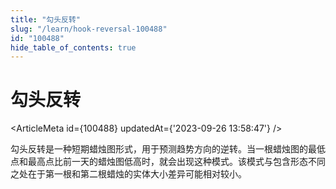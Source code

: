 ```yaml
---
title: "勾头反转"
slug: "/learn/hook-reversal-100488"
id: "100488"
hide_table_of_contents: true
---
```



# 勾头反转

<ArticleMeta id={100488} updatedAt={'2023-09-26 13:58:47'} />
<div className='border-solid border-b border-t-0 my-4 border-[var(--ifm-color-gray-300)]' />

勾头反转是一种短期蜡烛图形式，用于预测趋势方向的逆转。当一根蜡烛图的最低点和最高点比前一天的蜡烛图低高时，就会出现这种模式。该模式与包含形态不同之处在于第一根和第二根蜡烛的实体大小差异可能相对较小。
